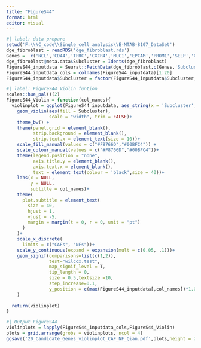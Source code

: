 ```yaml
---
title: "FigureS44"
format: html
editor: visual
---
```


```r
#| label: data prepare
setwd('F:\\NC_code\\Single_cell_analysis\\E-MTAB-8107_DataSet')
dge_fibroblast = readRDS('dge_fibroblast.rds')
Genes =  c('NCL','CD44','TFRC','CXCR4','MUC1','EPCAM','PROM1','SELP','CEACAM5','EGFR','LRP1','NR3C1','FOLR2','NRP1','MRC1','TMEM97','SSTR1','FOLR1','CHEK2','LYVE1')
dge_fibroblast@meta.data$Subcluster = Idents(dge_fibroblast)
FigureS44_inputdata = Seurat::FetchData(dge_fibroblast,c(Genes,'Subcluster'))
FigureS44_inputdata_cols = colnames(FigureS44_inputdata)[1:20]
FigureS44_inputdata$Subcluster = factor(FigureS44_inputdata$Subcluster,levels = c('CAFs','NFs'))
```

```r
#| label: FigureS44_Violin funtion
scales::hue_pal()(2)
FigureS44_Violin = function(col_names){
  violinplot = ggplot(FigureS44_inputdata, aes_string(x = 'Subcluster', y = col_names)) +
    geom_violin(aes(fill = Subcluster), 
                scale = "width", trim = FALSE)+
    theme_bw() +
    theme(panel.grid = element_blank(),
          strip.background = element_blank(),
          strip.text.x = element_text(size = 10))+
    scale_fill_manual(values = c("#F8766D","#00BFC4")) +
    scale_colour_manual(values = c("#F8766D","#00BFC4"))+
    theme(legend.position = "none",
          axis.title.y = element_blank(),
          axis.text.x = element_blank(),
          text = element_text(colour = 'black',size = 40))+
    labs(x = NULL,
         y = NULL,
         subtitle = col_names)+
    theme(
      plot.subtitle = element_text(
        size = 40,
        hjust = 1,
        vjust = -5,
        margin = margin(t = 0, r = 0, unit = "pt")
      )
    )+
    scale_x_discrete(
      limits = c("CAFs", "NFs"))+
    scale_y_continuous(expand = expansion(mult = c(0.05, .1)))+
    geom_signif(comparisons=list(c(1,2)),
                test="wilcox.test",      
                map_signif_level = T,  
                tip_length = 0,     
                size = 0.5,textsize =10,
                step_increase=0.1,
                y_position = c(max(FigureS44_inputdata[,col_names])*1.05)
    )
  
  return(violinplot)
}
```

```r
#| Output FigureS44
violinplots = lapply(FigureS44_inputdata_cols,FigureS44_Violin)  
plots = grid.arrange(grobs = violinplots, ncol = 4)
ggsave('20_Candidate_Genes_violinplot_CAF_NF_Qian.pdf',plots,height = 20,width = 29.7)
```
